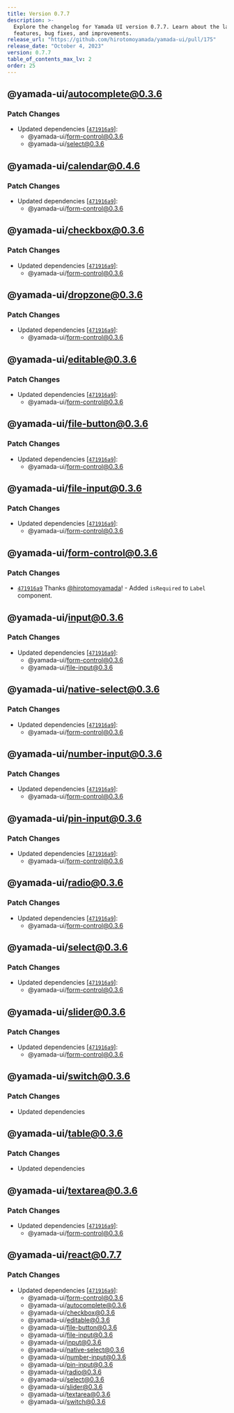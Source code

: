 ```yaml
---
title: Version 0.7.7
description: >-
  Explore the changelog for Yamada UI version 0.7.7. Learn about the latest
  features, bug fixes, and improvements.
release_url: "https://github.com/hirotomoyamada/yamada-ui/pull/175"
release_date: "October 4, 2023"
version: 0.7.7
table_of_contents_max_lv: 2
order: 25
---
```


## @yamada-ui/autocomplete@0.3.6

### Patch Changes

- Updated dependencies \[[`471916a9`](https://github.com/hirotomoyamada/yamada-ui/commit/471916a953cdcd2c4005911224ccf7d7fc5f3111)]:
  - @yamada-ui/form-control@0.3.6
  - @yamada-ui/select@0.3.6

## @yamada-ui/calendar@0.4.6

### Patch Changes

- Updated dependencies \[[`471916a9`](https://github.com/hirotomoyamada/yamada-ui/commit/471916a953cdcd2c4005911224ccf7d7fc5f3111)]:
  - @yamada-ui/form-control@0.3.6

## @yamada-ui/checkbox@0.3.6

### Patch Changes

- Updated dependencies \[[`471916a9`](https://github.com/hirotomoyamada/yamada-ui/commit/471916a953cdcd2c4005911224ccf7d7fc5f3111)]:
  - @yamada-ui/form-control@0.3.6

## @yamada-ui/dropzone@0.3.6

### Patch Changes

- Updated dependencies \[[`471916a9`](https://github.com/hirotomoyamada/yamada-ui/commit/471916a953cdcd2c4005911224ccf7d7fc5f3111)]:
  - @yamada-ui/form-control@0.3.6

## @yamada-ui/editable@0.3.6

### Patch Changes

- Updated dependencies \[[`471916a9`](https://github.com/hirotomoyamada/yamada-ui/commit/471916a953cdcd2c4005911224ccf7d7fc5f3111)]:
  - @yamada-ui/form-control@0.3.6

## @yamada-ui/file-button@0.3.6

### Patch Changes

- Updated dependencies \[[`471916a9`](https://github.com/hirotomoyamada/yamada-ui/commit/471916a953cdcd2c4005911224ccf7d7fc5f3111)]:
  - @yamada-ui/form-control@0.3.6

## @yamada-ui/file-input@0.3.6

### Patch Changes

- Updated dependencies \[[`471916a9`](https://github.com/hirotomoyamada/yamada-ui/commit/471916a953cdcd2c4005911224ccf7d7fc5f3111)]:
  - @yamada-ui/form-control@0.3.6

## @yamada-ui/form-control@0.3.6

### Patch Changes

- [`471916a9`](https://github.com/hirotomoyamada/yamada-ui/commit/471916a953cdcd2c4005911224ccf7d7fc5f3111) Thanks [@hirotomoyamada](https://github.com/hirotomoyamada)! - Added `isRequired` to `Label` component.

## @yamada-ui/input@0.3.6

### Patch Changes

- Updated dependencies \[[`471916a9`](https://github.com/hirotomoyamada/yamada-ui/commit/471916a953cdcd2c4005911224ccf7d7fc5f3111)]:
  - @yamada-ui/form-control@0.3.6
  - @yamada-ui/file-input@0.3.6

## @yamada-ui/native-select@0.3.6

### Patch Changes

- Updated dependencies \[[`471916a9`](https://github.com/hirotomoyamada/yamada-ui/commit/471916a953cdcd2c4005911224ccf7d7fc5f3111)]:
  - @yamada-ui/form-control@0.3.6

## @yamada-ui/number-input@0.3.6

### Patch Changes

- Updated dependencies \[[`471916a9`](https://github.com/hirotomoyamada/yamada-ui/commit/471916a953cdcd2c4005911224ccf7d7fc5f3111)]:
  - @yamada-ui/form-control@0.3.6

## @yamada-ui/pin-input@0.3.6

### Patch Changes

- Updated dependencies \[[`471916a9`](https://github.com/hirotomoyamada/yamada-ui/commit/471916a953cdcd2c4005911224ccf7d7fc5f3111)]:
  - @yamada-ui/form-control@0.3.6

## @yamada-ui/radio@0.3.6

### Patch Changes

- Updated dependencies \[[`471916a9`](https://github.com/hirotomoyamada/yamada-ui/commit/471916a953cdcd2c4005911224ccf7d7fc5f3111)]:
  - @yamada-ui/form-control@0.3.6

## @yamada-ui/select@0.3.6

### Patch Changes

- Updated dependencies \[[`471916a9`](https://github.com/hirotomoyamada/yamada-ui/commit/471916a953cdcd2c4005911224ccf7d7fc5f3111)]:
  - @yamada-ui/form-control@0.3.6

## @yamada-ui/slider@0.3.6

### Patch Changes

- Updated dependencies \[[`471916a9`](https://github.com/hirotomoyamada/yamada-ui/commit/471916a953cdcd2c4005911224ccf7d7fc5f3111)]:
  - @yamada-ui/form-control@0.3.6

## @yamada-ui/switch@0.3.6

### Patch Changes

- Updated dependencies

## @yamada-ui/table@0.3.6

### Patch Changes

- Updated dependencies

## @yamada-ui/textarea@0.3.6

### Patch Changes

- Updated dependencies \[[`471916a9`](https://github.com/hirotomoyamada/yamada-ui/commit/471916a953cdcd2c4005911224ccf7d7fc5f3111)]:
  - @yamada-ui/form-control@0.3.6

## @yamada-ui/react@0.7.7

### Patch Changes

- Updated dependencies \[[`471916a9`](https://github.com/hirotomoyamada/yamada-ui/commit/471916a953cdcd2c4005911224ccf7d7fc5f3111)]:
  - @yamada-ui/form-control@0.3.6
  - @yamada-ui/autocomplete@0.3.6
  - @yamada-ui/checkbox@0.3.6
  - @yamada-ui/editable@0.3.6
  - @yamada-ui/file-button@0.3.6
  - @yamada-ui/file-input@0.3.6
  - @yamada-ui/input@0.3.6
  - @yamada-ui/native-select@0.3.6
  - @yamada-ui/number-input@0.3.6
  - @yamada-ui/pin-input@0.3.6
  - @yamada-ui/radio@0.3.6
  - @yamada-ui/select@0.3.6
  - @yamada-ui/slider@0.3.6
  - @yamada-ui/textarea@0.3.6
  - @yamada-ui/switch@0.3.6
